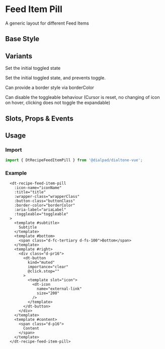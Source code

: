 

<Meta of={FeedItemPillStories}/>

# Feed Item Pill

<Subtitle>
  A generic layout for different Feed Items
</Subtitle>

## Base Style

<Canvas>
  <Story of={FeedItemPillStories.Default} />
</Canvas>

## Variants

Set the initial toggled state
<Canvas>
  <Story of={FeedItemPillStories.DefaultToggledVariant} />
</Canvas>

Set the initial toggled state, and prevents toggle.
<Canvas>
  <Story of={FeedItemPillStories.DefaultToggledVariantNonToggleable} />
</Canvas>

Can provide a border style via borderColor
<Canvas>
  <Story of={FeedItemPillStories.AiBorderGradient} />
</Canvas>

Can disable the toggleable behaviour (Cursor is reset, no changing of icon on hover, clicking does not toggle the expandable)
<Canvas>
  <Story of={FeedItemPillStories.NoToggleVariant} />
</Canvas>

## Slots, Props & Events

<Controls />

## Usage

### Import

```jsx
import { DtRecipeFeedItemPill } from '@dialpad/dialtone-vue';
```

### Example

```vue
  <dt-recipe-feed-item-pill
    :icon-name="iconName"
    :title="title"
    :wrapper-class="wrapperClass"
    :button-class="buttonClass"
    :border-color="borderColor"
    :aria-label="ariaLabel"
    :toggleable="toggleable"
  >
    <template #subtitle>
      Subtitle
    </template>
    <template #bottom>
      <span class="d-fc-tertiary d-fs-100">Bottom</span>
    </template>
    <template #right>
      <div class="d-pr16">
        <dt-button
          kind="muted"
          importance="clear"
          @click.stop=""
        >
          <template slot="icon">
            <dt-icon
              name="external-link"
              size="200"
            />
          </template>
        </dt-button>
      </div>
    </template>
    <template #content>
      <span class="d-p16">
        Content
      </span>
    </template>
  </dt-recipe-feed-item-pill>
```
